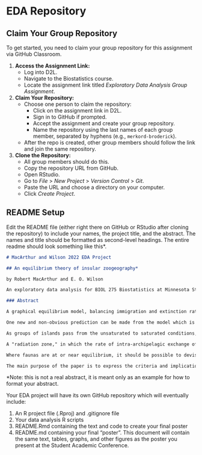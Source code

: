 # EDA Repository

## Claim Your Group Repository

To get started, you need to claim your group repository for this assignment via GitHub Classroom.

1. **Access the Assignment Link:**
   - Log into D2L.
   - Navigate to the Biostatistics course.
   - Locate the assignment link titled *Exploratory Data Analysis Group Assignment*.

2. **Claim Your Repository:**
   - Choose one person to claim the repository:
       - Click on the assignment link in D2L.
       - Sign in to GitHub if prompted.
       - Accept the assignment and create your group repository.
       - Name the repository using the last names of each group member, separated by hyphens (e.g., `merkord-broderick`).
   - After the repo is created, other group members should follow the link and join the same repository.

3. **Clone the Repository:**
   - All group members should do this.
   - Copy the repository URL from GitHub.
   - Open RStudio.
   - Go to *File* > *New Project* > *Version Control* > *Git*.
   - Paste the URL and choose a directory on your computer.
   - Click *Create Project*.

## README Setup

Edit the README file (either right there on GitHub or RStudio after cloning the repository) to include your names, the project title, and the abstract. The names and title should be formatted as second-level headings. The entire readme should look something like this\*.

```md
# MacArthur and Wilson 2022 EDA Project

## An equilibrium theory of insular zoogeography*

by Robert MacArthur and E. O. Wilson

An exploratory data analysis for BIOL 275 Biostatistics at Minnesota State University Moorhead. Instructor: Chris Merkord

### Abstract

A graphical equilibrium model, balancing immigration and extinction rates of species, has been developed which appears fully consistent with the fauna-area curves and the distance effect seen in land and freshwater bird faunas of the Indo-Australian islands. The establishment of the equilibrium condition allows the development of a more precise zoogeographic theory than hitherto possible. 

One new and non-obvious prediction can be made from the model which is immediately verifiable from existing data, that the number of species increases with area more rapidly on far islands than on near ones. Similarly, the number of species on large islands decreases with distance faster than does the number of species on small islands.

As groups of islands pass from the unsaturated to saturated conditions, the variance-to-mean ratio should change from unity to about one-half. When the faunal buildup reaches 90% of the equilibrium number, the extinction rate in species/year should equal 2.303 times the variance divided by the time (in years) required to reach the 90% level. The implications of this relation are discussed with reference to the Krakatau faunas, where the buildup rate is known.

A "radiation zone," in which the rate of intra-archipelagic exchange of autochthonous species approaches or exceeds extraarchipelagic immigration toward the outer limits of the taxon's range, is predicted as still another consequence of the equilibrium condition. This condition seems to be fulfilled by conventional information but cannot be rigorously tested with the existing data.

Where faunas are at or near equilibrium, it should be possible to devise indirect estimates of the actual immigration and extinction rates, as well as of the times required to reach equilibrium. It should also be possible to estimate the mean dispersal distance of propagules overseas from the zoogeographic data. Mathematical models have been constructed to these ends and certain applications suggested.

The main purpose of the paper is to express the criteria and implications of the equilibrium condition, without extending them for the present beyond the Indo-Australian bird faunas.
```

\*Note: this is not a real abstract, it is meant only as an example for how to format your abstract.

Your EDA project will have its own GitHub repository which will eventually include:

1.  An R project file (.Rproj) and .gitignore file
2.  Your data analysis R scripts
3.  README.Rmd containing the text and code to create your final poster
4.  README.md containing your final "poster". This document will contain the same text, tables, graphs, and other figures as the poster you present at the Student Academic Conference.
